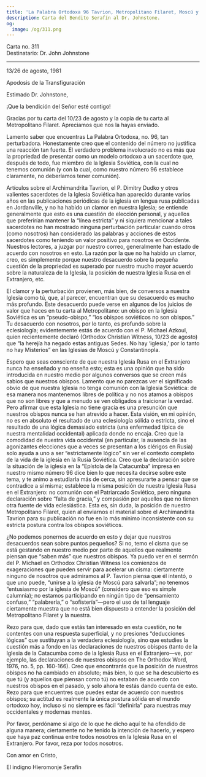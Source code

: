 ```yaml
---
title: 'La Palabra Ortodoxa 96 Tavrion, Metropolitano Filaret, Moscú y gracia'
description: Carta del Bendito Serafín al Dr. Johnstone.
og:
  image: /og/311.png
---
```


<div style={{textAlign:'right', fontFamily:'monospace'}}>Carta no. 311</div>
<div style={{textAlign:'left', fontFamily:'monospace'}}>Destinatario: Dr. John Johnstone</div>

---

13/26 de agosto, 1981

Apodosis de la Transfiguración

Estimado Dr. Johnstone,

¡Que la bendición del Señor esté contigo!

Gracias por tu carta del 10/23 de agosto y la copia de tu carta al Metropolitano Filaret. Apreciamos que nos la hayas enviado.

Lamento saber que encuentras La Palabra Ortodoxa, no. 96, tan perturbadora. Honestamente creo que el contenido del número no justifica una reacción tan fuerte. El verdadero problema involucrado no es más que la propriedad de presentar como un modelo ortodoxo a un sacerdote que, después de todo, fue miembro de la Iglesia Soviética, con la cual no tenemos comunión (y con la cual, como nuestro número 96 establece claramente, no deberíamos tener comunión).

Artículos sobre el Archimandrita Tavrion, el P. Dimitry Dudko y otros valientes sacerdotes de la Iglesia Soviética han aparecido durante varios años en las publicaciones periódicas de la iglesia en lengua rusa publicadas en Jordanville, y no ha habido un clamor en nuestra Iglesia; se entiende generalmente que esto es una cuestión de elección personal, y aquellos que preferirían mantener la “línea estricta” y ni siquiera mencionar a tales sacerdotes no han mostrado ninguna perturbación particular cuando otros (como nosotros) han considerado las palabras y acciones de estos sacerdotes como teniendo un valor positivo para nosotros en Occidente. Nuestros lectores, a juzgar por nuestro correo, generalmente han estado de acuerdo con nosotros en esto. La razón por la que no ha habido un clamor, creo, es simplemente porque nuestro desacuerdo sobre la pequeña cuestión de la propriedad es superado por nuestro mucho mayor acuerdo sobre la naturaleza de la Iglesia, la posición de nuestra Iglesia Rusa en el Extranjero, etc.

El clamor y la perturbación provienen, más bien, de conversos a nuestra Iglesia como tú, que, al parecer, encuentran que su desacuerdo es mucho más profundo. Este desacuerdo puede verse en algunos de los juicios de valor que haces en tu carta al Metropolitano: un obispo en la Iglesia Soviética es un “pseudo-obispo,” “los obispos soviéticos no son obispos.” Tu desacuerdo con nosotros, por lo tanto, es profundo sobre la eclesiología; evidentemente estás de acuerdo con el P. Michael Azkoul, quien recientemente declaró (Orthodox Christian Witness, 10/23 de agosto) que “la herejía ha negado estas antiguas Sedes. No hay ‘iglesia,’ por lo tanto no hay Misterios” en las Iglesias de Moscú y Constantinopla.

Espero que seas consciente de que nuestra Iglesia Rusa en el Extranjero nunca ha enseñado y no enseña esto; esta es una opinión que ha sido introducida en nuestro medio por algunos conversos que se creen más sabios que nuestros obispos. Lamento que no parezcas ver el significado obvio de que nuestra Iglesia no tenga comunión con la Iglesia Soviética: de esa manera nos mantenemos libres de política y no nos atamos a obispos que no son libres y que a menudo se ven obligados a traicionar la verdad. Pero afirmar que esta Iglesia no tiene gracia es una presunción que nuestros obispos nunca se han atrevido a hacer. Esta visión, en mi opinión, no es en absoluto el resultado de una eclesiología sólida o estricta, sino el resultado de una lógica demasiado estricta (una enfermedad típica de nuestra mentalidad occidental) aplicada donde no encaja. Creo que la comodidad de nuestra vida occidental (en particular, la ausencia de las agonizantes elecciones que a veces se presentan a los clérigos en Rusia) solo ayuda a uno a ser “estrictamente lógico” sin ver el contexto completo de la vida de la iglesia en la Rusia Soviética. Creo que la declaración sobre la situación de la iglesia en la “Epístola de la Catacumba” impresa en nuestro mismo número 96 dice bien lo que necesita decirse sobre este tema, y te animo a estudiarla más de cerca, sin apresurarte a pensar que se contradice a sí misma; establece la misma posición de nuestra Iglesia Rusa en el Extranjero: no comunión con el Patriarcado Soviético, pero ninguna declaración sobre “falta de gracia,” y compasión por aquellos que no tienen otra fuente de vida eclesiástica. Esta es, sin duda, la posición de nuestro Metropolitano Filaret, quien al enviarnos el material sobre el Archimandrita Tavrion para su publicación no fue en lo más mínimo inconsistente con su estricta postura contra los obispos soviéticos.

¿No podemos ponernos de acuerdo en esto y dejar que nuestros desacuerdos sean sobre puntos pequeños? Si no, temo el cisma que se está gestando en nuestro medio por parte de aquellos que realmente piensan que “saben más” que nuestros obispos. Ya puedo ver en el sermón del P. Michael en Orthodox Christian Witness los comienzos de exageraciones que pueden servir para acelerar un cisma: ciertamente ninguno de nosotros que admiramos al P. Tavrion piensa que él intentó, o que uno puede, “unirse a la iglesia de Moscú para salvarla”; no tenemos “entusiasmo por la iglesia de Moscú” (considero que eso es simple calumnia); no estamos participando en ningún tipo de “pensamiento confuso,” “palabrería,” o “sofistería”—pero el uso de tal lenguaje ciertamente muestra que no está bien dispuesto a entender la posición del Metropolitano Filaret y la nuestra.

Rezo para que, dado que estás tan interesado en esta cuestión, no te contentes con una respuesta superficial, y no presiones “deducciones lógicas” que sustituyan a la verdadera eclesiología, sino que estudies la cuestión más a fondo en las declaraciones de nuestros obispos (tanto de la Iglesia de la Catacumba como de la Iglesia Rusa en el Extranjero—ve, por ejemplo, las declaraciones de nuestros obispos en The Orthodox Word, 1976, no. 5, pp. 160-166). Creo que encontrarás que la posición de nuestros obispos no ha cambiado en absoluto; más bien, lo que se ha descubierto es que tú (y aquellos que piensan como tú) no estaban de acuerdo con nuestros obispos en el pasado, y solo ahora te estás dando cuenta de esto. Rezo para que encuentres que puedes estar de acuerdo con nuestros obispos; su actitud es realmente la única postura sólida en el mundo ortodoxo hoy, incluso si no siempre es fácil “definirla” para nuestras muy occidentales y modernas mentes.

Por favor, perdóname si algo de lo que he dicho aquí te ha ofendido de alguna manera; ciertamente no he tenido la intención de hacerlo, y espero que haya paz continua entre todos nosotros en la Iglesia Rusa en el Extranjero. Por favor, reza por todos nosotros.

Con amor en Cristo,

El indigno Hieromonje Serafín